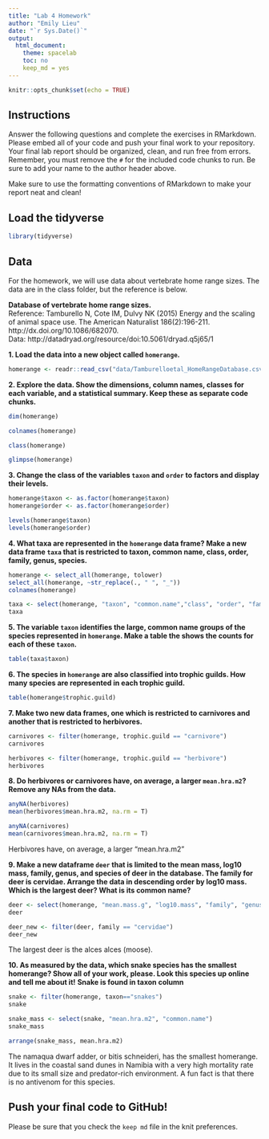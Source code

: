 ```yaml
---
title: "Lab 4 Homework"
author: "Emily Lieu"
date: "`r Sys.Date()`"
output:
  html_document:
    theme: spacelab
    toc: no
    keep_md = yes 
---
```


```r
knitr::opts_chunk$set(echo = TRUE)
```

## Instructions
Answer the following questions and complete the exercises in RMarkdown. Please embed all of your code and push your final work to your repository. Your final lab report should be organized, clean, and run free from errors. Remember, you must remove the `#` for the included code chunks to run. Be sure to add your name to the author header above.  

Make sure to use the formatting conventions of RMarkdown to make your report neat and clean!  

## Load the tidyverse
```r
library(tidyverse)
```

## Data
For the homework, we will use data about vertebrate home range sizes. The data are in the class folder, but the reference is below.  

**Database of vertebrate home range sizes.**  
Reference: Tamburello N, Cote IM, Dulvy NK (2015) Energy and the scaling of animal space use. The American Naturalist 186(2):196-211. http://dx.doi.org/10.1086/682070.  
Data: http://datadryad.org/resource/doi:10.5061/dryad.q5j65/1  

**1. Load the data into a new object called `homerange`.**
```r
homerange <- readr::read_csv("data/Tamburelloetal_HomeRangeDatabase.csv")
```


**2. Explore the data. Show the dimensions, column names, classes for each variable, and a statistical summary. Keep these as separate code chunks.** 
```r
dim(homerange)
```
```r
colnames(homerange)
```
```r
class(homerange)
```
```r
glimpse(homerange)
```


**3. Change the class of the variables `taxon` and `order` to factors and display their levels.**
```r
homerange$taxon <- as.factor(homerange$taxon)
homerange$order <- as.factor(homerange$order)
```

```r
levels(homerange$taxon)
levels(homerange$order)
```

**4. What taxa are represented in the `homerange` data frame? Make a new data frame `taxa` that is restricted to taxon, common name, class, order, family, genus, species.**
```r
homerange <- select_all(homerange, tolower)
select_all(homerange, ~str_replace(., " ", "_"))
colnames(homerange)
```

```r
taxa <- select(homerange, "taxon", "common.name","class", "order", "family", "genus", "species")
taxa
```


**5. The variable `taxon` identifies the large, common name groups of the species represented in `homerange`. Make a table the shows the counts for each of these `taxon`.**  
```r
table(taxa$taxon)
```


**6. The species in `homerange` are also classified into trophic guilds. How many species are represented in each trophic guild.** 
```r
table(homerange$trophic.guild)
```


**7. Make two new data frames, one which is restricted to carnivores and another that is restricted to herbivores.**  
```r
carnivores <- filter(homerange, trophic.guild == "carnivore")
carnivores
```
```r
herbivores <- filter(homerange, trophic.guild == "herbivore")
herbivores
```


**8. Do herbivores or carnivores have, on average, a larger `mean.hra.m2`? Remove any NAs from the data.**  
```r
anyNA(herbivores)
mean(herbivores$mean.hra.m2, na.rm = T)
```
```r
anyNA(carnivores)
mean(carnivores$mean.hra.m2, na.rm = T)
```
Herbivores have, on average, a larger "mean.hra.m2"

**9. Make a new dataframe `deer` that is limited to the mean mass, log10 mass, family, genus, and species of deer in the database. The family for deer is cervidae. Arrange the data in descending order by log10 mass. Which is the largest deer? What is its common name?**  
```r
deer <- select(homerange, "mean.mass.g", "log10.mass", "family", "genus", "species" )
deer
```
```r
deer_new <- filter(deer, family == "cervidae")
deer_new
```
The largest deer is the alces alces (moose). 

**10. As measured by the data, which snake species has the smallest homerange? Show all of your work, please. Look this species up online and tell me about it!** **Snake is found in taxon column** 
```r
snake <- filter(homerange, taxon=="snakes")
snake
```

```r
snake_mass <- select(snake, "mean.hra.m2", "common.name")
snake_mass
```
```r
arrange(snake_mass, mean.hra.m2)
```
The namaqua dwarf adder, or bitis schneideri, has the smallest homerange. It lives in the coastal sand dunes in Namibia with a very high mortality rate due to its small size and predator-rich environment. A fun fact is that there is no antivenom for this species. 

## Push your final code to GitHub!
Please be sure that you check the `keep md` file in the knit preferences.   